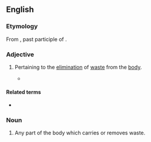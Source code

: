 ==English==

===Etymology===
From {{der|en|la|emunctus}}, past participle of {{m|la|ex}} {{m|la|mungere||to blow one's nose}}.

===Adjective===
{{en-adj}}

# Pertaining to the [[elimination]] of [[waste#Noun|waste]] from the [[body]].
#: {{ux|en|A mixture of poor diet and poor hygiene caused him inflammation of the '''emunctory''' aperture.}}
#* {{quote-journal|journal=Bulletin of the American Historical Collection|location=Manila|publisher=American Association of the Philippines|year=1979|volume=7–8|page=79|issn=0115-3226|oclc=2743124|passage=This guy was extremely hirsute. Everywhere. So much I used to wonder how he could clearly manage certain '''emunctory''' functions.}}

====Related terms====
* {{l|en|emunction}}

===Noun===
{{en-noun|emunctories}}

# Any part of the body which carries or removes waste.